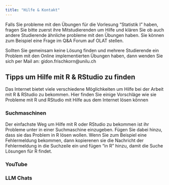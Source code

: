 ```yaml
---
title: "Hilfe & Kontakt"
---
```


Falls Sie probleme mit den Übungen für die Vorlesung "Statistik I" haben, fragen Sie bitte zuerst ihre Mitstudierenden um Hilfe und klären Sie ob auch andere Studierende ähnliche probleme mit den Übungen haben. Sie können zum Beispiel eine Frage im Q&A Forum auf OLAT stellen. 

Sollten Sie gemeinsam keine Lösung finden und mehrere Studierende ein Problem mit den Online implementierten Übungen haben, dann wenden Sie sich per Mail an:
gidon.frischkorn@unilu.ch

## Tipps um Hilfe mit R & RStudio zu finden

Das Internet bietet viele verschiedene Möglichkeiten um Hilfe bei der Arbeit mit R & RStudio zu bekommen. Hier finden Sie einige Vorschläge wie sie Probleme mit R und RStudio mit Hilfe aus dem Internet lösen können

### Suchmaschinen

Der einfachste Weg um Hilfe mit R oder RStudio zu bekommen ist ihr Probleme unter in einer Suchmaschine einzugeben. Fügen Sie dabei hinzu, dass sie das Problem in R lösen wollen. Wenn Sie zum Beispiel eine Fehlermeldung bekommen, dann kopierenen sie die Nachricht der Fehlermeldung in die Suchzeile ein und fügen "in R" hinzu, damit die Suche Lösungen für R findet.


### YouTube


### LLM Chats


